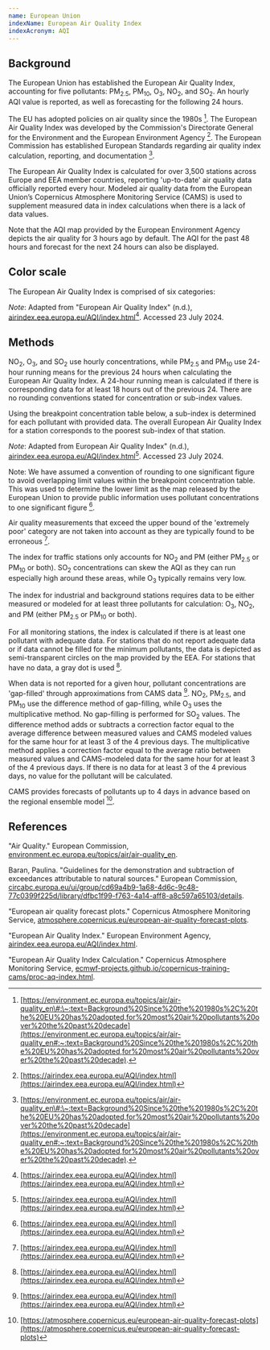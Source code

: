 ```yaml
---
name: European Union
indexName: European Air Quality Index
indexAcronym: AQI
---
```



## Background

The European Union has established the European Air Quality Index, accounting for five pollutants: PM<sub>2.5</sub>, PM<sub>10</sub>, O<sub>3</sub>, NO<sub>2</sub>, and SO<sub>2</sub>. An hourly AQI value is reported, as well as forecasting for the following 24 hours.

The EU has adopted policies on air quality since the 1980s [^1]. The European Air Quality Index was developed by the Commission's Directorate General for the Environment and the European Environment Agency [^2]. The European Commission has established European Standards regarding air quality index calculation, reporting, and documentation [^1].

The European Air Quality Index is calculated for over 3,500 stations across Europe and EEA member countries, reporting 'up-to-date' air quality data officially reported every hour. Modeled air quality data from the European Union’s Copernicus Atmosphere Monitoring Service (CAMS) is used to supplement measured data in index calculations when there is a lack of data values.

Note that the AQI map provided by the European Environment Agency depicts the air quality for 3 hours ago by default. The AQI for the past 48 hours and forecast for the next 24 hours can also be displayed.

## Color scale

The European Air Quality Index is comprised of six categories:

<ColorScale index="eu" value={false} />

_Note_: Adapted from "European Air Quality Index" (n.d.), [airindex.eea.europa.eu/AQI/index.html](https://airindex.eea.europa.eu/AQI/index.html)[^2]. Accessed 23 July 2024.

## Methods

NO<sub>2</sub>, O<sub>3</sub>, and SO<sub>2</sub> use hourly concentrations, while PM<sub>2.5</sub> and PM<sub>10</sub> use 24-hour running means for the previous 24 hours when calculating the European Air Quality Index. A 24-hour running mean is calculated if there is corresponding data for at least 18 hours out of the previous 24. There are no rounding conventions stated for concentration or sub-index values.

Using the breakpoint concentration table below, a sub-index is determined for each pollutant with provided data. The overall European Air Quality Index for a station corresponds to the poorest sub-index of that station.

<BreakpointsTable index="eu" />

_Note_: Adapted from European Air Quality Index" (n.d.), [airindex.eea.europa.eu/AQI/index.html](https://airindex.eea.europa.eu/AQI/index.html)[^2]. Accessed 23 July 2024.

Note: We have assumed a convention of rounding to one significant figure to avoid overlapping limit values within the breakpoint concentration table. This was used to determine the lower limit as the map released by the European Union to provide public information uses pollutant concentrations to one significant figure [^2].

Air quality measurements that exceed the upper bound of the 'extremely poor' category are not taken into account as they are typically found to be erroneous [^2].

The index for traffic stations only accounts for NO<sub>2</sub> and PM (either PM<sub>2.5</sub> or PM<sub>10</sub> or both). SO<sub>2</sub> concentrations can skew the AQI as they can run especially high around these areas, while O<sub>3</sub> typically remains very low.

The index for industrial and background stations requires data to be either measured or modeled for at least three pollutants for calculation: O<sub>3</sub>, NO<sub>2</sub>, and PM (either PM<sub>2.5</sub> or PM<sub>10</sub> or both).

For all monitoring stations, the index is calculated if there is at least one pollutant with adequate data. For stations that do not report adequate data or if data cannot be filled for the minimum pollutants, the data is depicted as semi-transparent circles on the map provided by the EEA. For stations that have no data, a gray dot is used [^2].

When data is not reported for a given hour, pollutant concentrations are 'gap-filled' through approximations from CAMS data [^2]. NO<sub>2</sub>, PM<sub>2.5</sub>, and PM<sub>10</sub> use the difference method of gap-filling, while O<sub>3</sub> uses the multiplicative method. No gap-filling is performed for SO<sub>2</sub> values. The difference method adds or subtracts a correction factor equal to the average difference between measured values and CAMS modeled values for the same hour for at least 3 of the 4 previous days. The multiplicative method applies a correction factor equal to the average ratio between measured values and CAMS-modeled data for the same hour for at least 3 of the 4 previous days. If there is no data for at least 3 of the 4 previous days, no value for the pollutant will be calculated.

CAMS provides forecasts of pollutants up to 4 days in advance based on the regional ensemble model [^3].

## References

"Air Quality." European Commission, [environment.ec.europa.eu/topics/air/air-quality_en](https://environment.ec.europa.eu/topics/air/air-quality_en).

Baran, Paulina. "Guidelines for the demonstration and subtraction of exceedances attributable to natural sources." European Commission, [circabc.europa.eu/ui/group/cd69a4b9-1a68-4d6c-9c48-77c0399f225d/library/dfbc1f99-f763-4a14-aff8-a8c597a65103/details](https://circabc.europa.eu/ui/group/cd69a4b9-1a68-4d6c-9c48-77c0399f225d/library/dfbc1f99-f763-4a14-aff8-a8c597a65103/details).

"European air quality forecast plots." Copernicus Atmosphere Monitoring Service,
[atmosphere.copernicus.eu/european-air-quality-forecast-plots](https://atmosphere.copernicus.eu/european-air-quality-forecast-plots).

"European Air Quality Index." European Environment Agency, [airindex.eea.europa.eu/AQI/index.html](https://airindex.eea.europa.eu/AQI/index.html).

"European Air Quality Index Calculation." Copernicus Atmosphere Monitoring Service, [ecmwf-projects.github.io/copernicus-training-cams/proc-aq-index.html](https://ecmwf-projects.github.io/copernicus-training-cams/proc-aq-index.html).

[^1]: [https://environment.ec.europa.eu/topics/air/air-quality_en\#:\~:text=Background%20Since%20the%201980s%2C%20the%20EU%20has%20adopted,for%20most%20air%20pollutants%20over%20the%20past%20decade](https://environment.ec.europa.eu/topics/air/air-quality_en#:~:text=Background%20Since%20the%201980s%2C%20the%20EU%20has%20adopted,for%20most%20air%20pollutants%20over%20the%20past%20decade).
[^2]: [https://airindex.eea.europa.eu/AQI/index.html](https://airindex.eea.europa.eu/AQI/index.html)
[^3]: [https://atmosphere.copernicus.eu/european-air-quality-forecast-plots](https://atmosphere.copernicus.eu/european-air-quality-forecast-plots)
